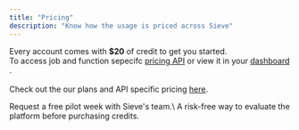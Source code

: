 ```yaml
---
title: "Pricing"
description: "Know how the usage is priced across Sieve"
---
```


Every account comes with **\$20** of credit to get you started. \
To access job and function sepecifc [pricing API](reference-v2/api/get-total-usage) or view it in your [dashboard ](https://www.sievedata.com/dashboard/usage).\
\
Check out the our plans and API specific pricing [here](https://www.sievedata.com/pricing).

<Card title="Evaluating Sieve for production?" icon="server" iconType="duotone" color="#7240ff" href="https://cal.com/team/sieve/sieve-pilot?overlayCalendar=true">
  Request a free pilot week with Sieve's team.\
  A risk-free way to evaluate the platform before purchasing credits.
</Card>